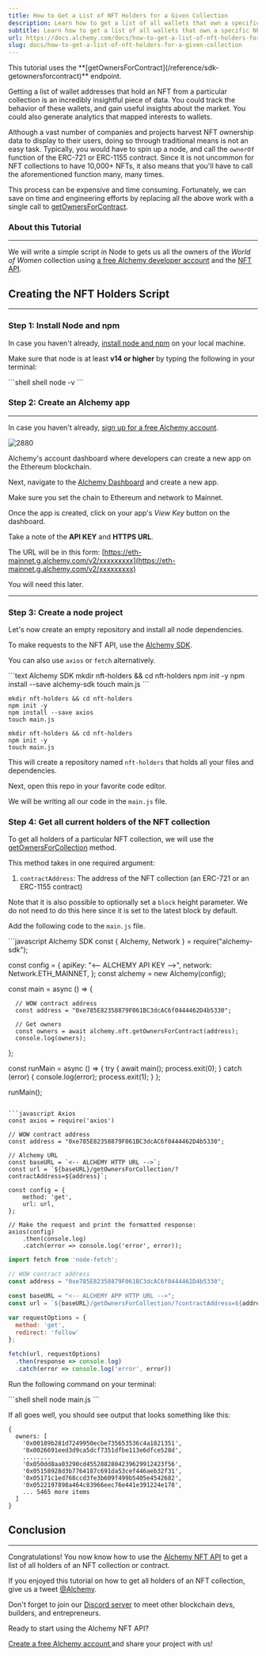 ```yaml
---
title: How to Get a List of NFT Holders for a Given Collection
description: Learn how to get a list of all wallets that own a specific NFT collection.
subtitle: Learn how to get a list of all wallets that own a specific NFT collection.
url: https://docs.alchemy.com/docs/how-to-get-a-list-of-nft-holders-for-a-given-collection
slug: docs/how-to-get-a-list-of-nft-holders-for-a-given-collection
---
```


<Info>
  This tutorial uses the **[getOwnersForContract](/reference/sdk-getownersforcontract)** endpoint.
</Info>

Getting a list of wallet addresses that hold an NFT from a particular collection is an incredibly insightful piece of data. You could track the behavior of these wallets, and gain useful insights about the market. You could also generate analytics that mapped interests to wallets.

Although a vast number of companies and projects harvest NFT ownership data to display to their users, doing so through traditional means is not an easy task. Typically, you would have to spin up a node, and call the `ownerOf` function of the ERC-721 or ERC-1155 contract. Since it is not uncommon for NFT collections to have 10,000+ NFTs, it also means that you'll have to call the aforementioned function many, many times.

This process can be expensive and time consuming. Fortunately, we can save on time and engineering efforts by replacing all the above work with a single call to [getOwnersForContract](/reference/sdk-getownersforcontract).

### About this Tutorial

***

We will write a simple script in Node to gets us all the owners of the *World of Women* collection using [a free Alchemy developer account](https://alchemy.com/?a=89adfa3b06) and the [NFT API](/reference/nft-api-quickstart).

## Creating the NFT Holders Script

***

### Step 1: Install Node and npm

In case you haven't already, [install node and npm](https://nodejs.org/en/download/) on your local machine.

Make sure that node is at least **v14 or higher** by typing the following in your terminal:

<CodeGroup>
  ```shell shell
  node -v
  ```
</CodeGroup>

### Step 2: Create an Alchemy app

***

In case you haven't already, [sign up for a free Alchemy account](https://alchemy.com/?a=89adfa3b06).

![2880](0ef4b4e-Screenshot_2022-10-30_at_9.20.50_PM.png "Screenshot 2022-10-30 at 9.20.50 PM.png")

Alchemy's account dashboard where developers can create a new app on the Ethereum blockchain.

Next, navigate to the [Alchemy Dashboard](https://dashboard.alchemy.com/signup/?a=89adfa3b06) and create a new app.

Make sure you set the chain to Ethereum and network to Mainnet.

Once the app is created, click on your app's *View Key* button on the dashboard.

Take a note of the **API KEY** and **HTTPS URL**.

The URL will be in this form: [https://eth-mainnet.g.alchemy.com/v2/xxxxxxxxx](https://eth-mainnet.g.alchemy.com/v2/xxxxxxxxx)

You will need this later.

***

### Step 3: Create a node project

Let's now create an empty repository and install all node dependencies.

To make requests to the NFT API, use the [Alchemy SDK](/reference/alchemy-sdk-quickstart).

You can also use `axios` or `fetch` alternatively.

<CodeGroup>
  ```text Alchemy SDK
  mkdir nft-holders && cd nft-holders
  npm init -y
  npm install --save alchemy-sdk
  touch main.js
  ```

  ```text Axios
  mkdir nft-holders && cd nft-holders
  npm init -y
  npm install --save axios
  touch main.js
  ```

  ```text Fetch
  mkdir nft-holders && cd nft-holders
  npm init -y
  touch main.js
  ```
</CodeGroup>

This will create a repository named `nft-holders` that holds all your files and dependencies.

Next, open this repo in your favorite code editor.

We will be writing all our code in the `main.js` file.

### Step 4: Get all current holders of the NFT collection

To get all holders of a particular NFT collection, we will use the [getOwnersForCollection](/reference/getownersforcollection) method.

This method takes in one required argument:

1. `contractAddress`: The address of the NFT collection (an ERC-721 or an ERC-1155 contract)

Note that it is also possible to optionally set a `block` height parameter. We do not need to do this here since it is set to the latest block by default.

Add the following code to the `main.js` file.

<CodeGroup>
  ```javascript Alchemy SDK
  const { Alchemy, Network } = require("alchemy-sdk");

  const config = {
      apiKey: "<-- ALCHEMY API KEY -->",
      network: Network.ETH_MAINNET,
  };
  const alchemy = new Alchemy(config);

  const main = async () => {

      // WOW contract address
      const address = "0xe785E82358879F061BC3dcAC6f0444462D4b5330";

      // Get owners 
      const owners = await alchemy.nft.getOwnersForContract(address);
      console.log(owners);
  };

  const runMain = async () => {
      try {
          await main();
          process.exit(0);
      } catch (error) {
          console.log(error);
          process.exit(1);
      }
  };

  runMain();
  ```

  ```javascript Axios
  const axios = require('axios')

  // WOW contract address
  const address = "0xe785E82358879F061BC3dcAC6f0444462D4b5330";

  // Alchemy URL
  const baseURL = `<-- ALCHEMY HTTP URL -->`;
  const url = `${baseURL}/getOwnersForCollection/?contractAddress=${address}`;

  const config = {
      method: 'get',
      url: url,
  };

  // Make the request and print the formatted response:
  axios(config)
      .then(console.log)
      .catch(error => console.log('error', error));
  ```

  ```javascript Fetch
  import fetch from 'node-fetch';

  // WOW contract address
  const address = "0xe785E82358879F061BC3dcAC6f0444462D4b5330";

  const baseURL = "<-- ALCHEMY APP HTTP URL -->";
  const url = `${baseURL}/getOwnersForCollection/?contractAddress=${address}`;

  var requestOptions = {
    method: 'get',
    redirect: 'follow'
  };

  fetch(url, requestOptions)
    .then(response => console.log)
    .catch(error => console.log('error', error))
  ```
</CodeGroup>

Run the following command on your terminal:

<CodeGroup>
  ```shell shell
  node main.js
  ```
</CodeGroup>

If all goes well, you should see output that looks something like this:

```shell
{
  owners: [
    '0x00189b281d7249950ecbe735653536c4a1821351',
    '0x0026691eed3d9ca5dcf7351dfbe113e6dfce528d',
    ........
    '0x050dd8aa03290cd4552882804239629912423f56',
    '0x05158928d3b7764187c691da53cef446aeb32f31',
    '0x05171c1ed768ccd3fe3b609f499b5405e4542682',
    '0x0522197898a464c83966eec76e441e391224e178',
    ... 5465 more items
  ]
}
```

## Conclusion

***

Congratulations! You now know how to use the [Alchemy NFT API](/reference/nft-api) to get a list of all holders of an NFT collection or contract.

If you enjoyed this tutorial on how to get all holders of an NFT collection, give us a tweet [@Alchemy](https://twitter.com/Alchemy).

Don't forget to join our [Discord server](https://www.alchemy.com/discord) to meet other blockchain devs, builders, and entrepreneurs.

Ready to start using the Alchemy NFT API?

[Create a free Alchemy account ](https://alchemy.com/?a=89adfa3b06)and share your project with us!
